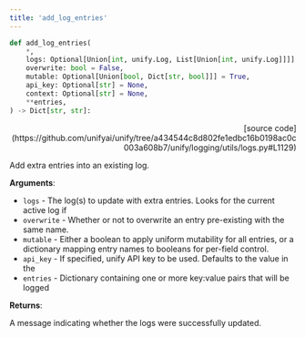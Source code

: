 ```yaml
---
title: 'add_log_entries'
---
```


```python
def add_log_entries(
    *,
    logs: Optional[Union[int, unify.Log, List[Union[int, unify.Log]]]] = None,
    overwrite: bool = False,
    mutable: Optional[Union[bool, Dict[str, bool]]] = True,
    api_key: Optional[str] = None,
    context: Optional[str] = None,
    **entries,
) -> Dict[str, str]:
```

<p align="right">[source code](https://github.com/unifyai/unify/tree/a434544c8d802fe1edbc16b0198ac0c003a608b7/unify/logging/utils/logs.py#L1129)</p>

Add extra entries into an existing log.

**Arguments**:

- `logs` - The log(s) to update with extra entries. Looks for the current active log if
- `overwrite` - Whether or not to overwrite an entry pre-existing with the same name.
- `mutable` - Either a boolean to apply uniform mutability for all entries, or a dictionary mapping entry names to booleans for per-field control.
- `api_key` - If specified, unify API key to be used. Defaults to the value in the
- `entries` - Dictionary containing one or more key:value pairs that will be logged



**Returns**:

A message indicating whether the logs were successfully updated.